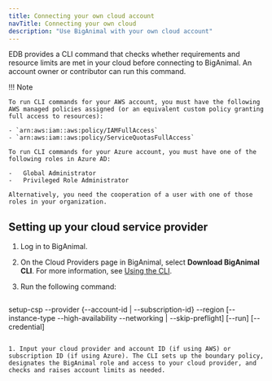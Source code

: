 ```yaml
---
title: Connecting your own cloud account
navTitle: Connecting your own cloud
description: "Use BigAnimal with your own cloud account" 
---
```



EDB provides a CLI command that checks whether requirements and resource limits are met in your cloud before connecting to BigAnimal. An account owner or contributor can run this command.

!!! Note
    
    To run CLI commands for your AWS account, you must have the following AWS managed policies assigned (or an equivalent custom policy granting full access to resources):
    
    - `arn:aws:iam::aws:policy/IAMFullAccess`
    - `arn:aws:iam::aws:policy/ServiceQuotasFullAccess`
    
    To run CLI commands for your Azure account, you must have one of the following roles in Azure AD:

    -   Global Administrator
    -   Privileged Role Administrator

    Alternatively, you need the cooperation of a user with one of those roles in your organization.

## Setting up your cloud service provider

1. Log in to BigAnimal.

1. On the Cloud Providers page in BigAnimal, select **Download BigAnimal CLI**. For more information, see [Using the CLI](../../reference/cli).

1. Run the following command:

   ```
  setup-csp --provider 
          {--account-id | --subscription-id}
          --region
          [--instance-type --high-availability --networking | --skip-preflight]
          [--run]
          [--credential]
   ```

1. Input your cloud provider and account ID (if using AWS) or subscription ID (if using Azure). The CLI sets up the boundary policy, designates the BigAnimal role and access to your cloud provider, and checks and raises account limits as needed.
